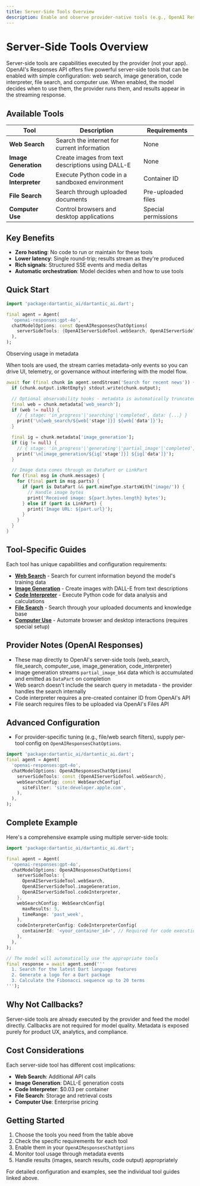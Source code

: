 ```yaml
---
title: Server-Side Tools Overview
description: Enable and observe provider-native tools (e.g., OpenAI Responses server-side tools) with a single switch.
---
```


# Server-Side Tools Overview

Server-side tools are capabilities executed by the provider (not your app). OpenAI's Responses API offers five powerful server-side tools that can be enabled with simple configuration: web search, image generation, code interpreter, file search, and computer use. When enabled, the model decides when to use them, the provider runs them, and results appear in the streaming response.

## Available Tools

| Tool | Description | Requirements |
|------|-------------|--------------|
| **Web Search** | Search the internet for current information | None |
| **Image Generation** | Create images from text descriptions using DALL-E | None |
| **Code Interpreter** | Execute Python code in a sandboxed environment | Container ID |
| **File Search** | Search through uploaded documents | Pre-uploaded files |
| **Computer Use** | Control browsers and desktop applications | Special permissions |

## Key Benefits

- **Zero hosting**: No code to run or maintain for these tools
- **Lower latency**: Single round-trip; results stream as they're produced
- **Rich signals**: Structured SSE events and media deltas
- **Automatic orchestration**: Model decides when and how to use tools

## Quick Start

```dart
import 'package:dartantic_ai/dartantic_ai.dart';

final agent = Agent(
  'openai-responses:gpt-4o',
  chatModelOptions: const OpenAIResponsesChatOptions(
    serverSideTools: {OpenAIServerSideTool.webSearch, OpenAIServerSideTool.imageGeneration},
  ),
);
```

Observing usage in metadata

When tools are used, the stream carries metadata-only events so you can drive UI, telemetry, or governance without interfering with the model flow.

```dart
await for (final chunk in agent.sendStream('Search for recent news')) {
  if (chunk.output.isNotEmpty) stdout.write(chunk.output);

  // Optional observability hooks - metadata is automatically truncated for display
  final web = chunk.metadata['web_search'];
  if (web != null) {
    // { stage: 'in_progress'|'searching'|'completed', data: {...} }
    print('\n[web_search/${web['stage']}] ${web['data']}');
  }

  final ig = chunk.metadata['image_generation'];
  if (ig != null) {
    // { stage: 'in_progress'|'generating'|'partial_image'|'completed', data: {...} }
    print('\n[image_generation/${ig['stage']}] ${ig['data']}');
  }

  // Image data comes through as DataPart or LinkPart
  for (final msg in chunk.messages) {
    for (final part in msg.parts) {
      if (part is DataPart && part.mimeType.startsWith('image/')) {
        // Handle image bytes
        print('Received image: ${part.bytes.length} bytes');
      } else if (part is LinkPart) {
        print('Image URL: ${part.url}');
      }
    }
  }
}
```

## Tool-Specific Guides

Each tool has unique capabilities and configuration requirements:

- [**Web Search**](/server-side-tools/web-search) - Search for current information beyond the model's training data
- [**Image Generation**](/server-side-tools/image-generation) - Create images with DALL-E from text descriptions
- [**Code Interpreter**](/server-side-tools/code-interpreter) - Execute Python code for data analysis and calculations
- [**File Search**](/server-side-tools/file-search) - Search through your uploaded documents and knowledge base
- [**Computer Use**](/server-side-tools/computer-use) - Automate browser and desktop interactions (requires special setup)

## Provider Notes (OpenAI Responses)

- These map directly to OpenAI's server-side tools (web_search, file_search, computer_use, image_generation, code_interpreter)
- Image generation streams `partial_image_b64` data which is accumulated and emitted as `DataPart` on completion
- Web search doesn't include the search query in metadata - the provider handles the search internally
- Code interpreter requires a pre-created container ID from OpenAI's API
- File search requires files to be uploaded via OpenAI's Files API

## Advanced Configuration

- For provider-specific tuning (e.g., file/web search filters), supply per-tool config on `OpenAIResponsesChatOptions`.

```dart
import 'package:dartantic_ai/dartantic_ai.dart';
final agent = Agent(
  'openai-responses:gpt-4o',
  chatModelOptions: OpenAIResponsesChatOptions(
    serverSideTools: const {OpenAIServerSideTool.webSearch},
    webSearchConfig: const WebSearchConfig(
      siteFilter: 'site:developer.apple.com',
    ),
  ),
);
```

## Complete Example

Here's a comprehensive example using multiple server-side tools:

```dart
import 'package:dartantic_ai/dartantic_ai.dart';

final agent = Agent(
  'openai-responses:gpt-4o',
  chatModelOptions: OpenAIResponsesChatOptions(
    serverSideTools: {
      OpenAIServerSideTool.webSearch,
      OpenAIServerSideTool.imageGeneration,
      OpenAIServerSideTool.codeInterpreter,
    },
    webSearchConfig: WebSearchConfig(
      maxResults: 5,
      timeRange: 'past_week',
    ),
    codeInterpreterConfig: CodeInterpreterConfig(
      containerId: '<your_container_id>', // Required for code execution
    ),
  ),
);

// The model will automatically use the appropriate tools
final response = await agent.send('''
  1. Search for the latest Dart language features
  2. Generate a logo for a Dart package
  3. Calculate the Fibonacci sequence up to 20 terms
''');
```

## Why Not Callbacks?

Server-side tools are already executed by the provider and feed the model directly. Callbacks are not required for model quality. Metadata is exposed purely for product UX, analytics, and compliance.

## Cost Considerations

Each server-side tool has different cost implications:
- **Web Search**: Additional API calls
- **Image Generation**: DALL-E generation costs
- **Code Interpreter**: $0.03 per container
- **File Search**: Storage and retrieval costs
- **Computer Use**: Enterprise pricing

## Getting Started

1. Choose the tools you need from the table above
2. Check the specific requirements for each tool
3. Enable them in your `OpenAIResponsesChatOptions`
4. Monitor tool usage through metadata events
5. Handle results (images, search results, code output) appropriately

For detailed configuration and examples, see the individual tool guides linked above.
